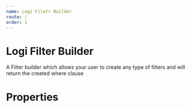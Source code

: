 ```yaml
---
name: Logi Filetr Builder
route: /
order: 1
---
```



# Logi Filter Builder

A Filter builder which allows your user to create any type of filters and will return the created where clause

<Playground>
  <React.StrictMode>
    <Demo />
  </React.StrictMode>
</Playground>

# Properties

<PropsTable of={AdvancedFilter} />
